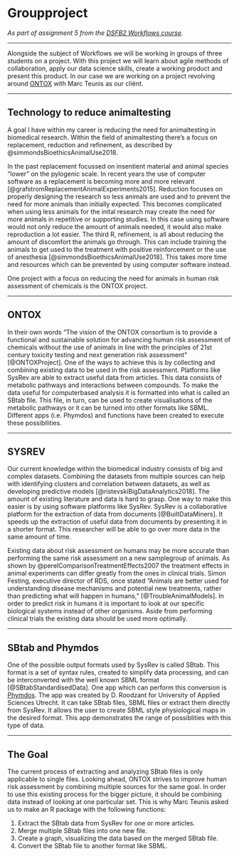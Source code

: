 # Groupproject

_As part of assignment 5 from the [DSFB2 Workflows course](https://lesmaterialen.rstudio.hu.nl/workflows-reader/#course-introduction)._

----

Alongside the subject of Workflows we will be working in groups of three students on a project. With this project we will learn about agile methods of collaboration, apply our data science skills, create a working product and present this product. In our case we are working on a project revolving around [ONTOX](https://ontox-project.eu/) with Marc Teunis as our cliënt. 

----

## Technology to reduce animaltesting

A goal I have within my career is reducing the need for animaltesting in biomedical research. Within the field of animaltesting there's a focus on replacement, reduction and refinement, as described by @simmondsBioethicsAnimalUse2018.

In the past replacement focussed on insentient material and animal species "lower" on the pylogenic scale. In recent years the use of computer software as a replacement is becoming more and more relevant [@grafstromReplacementAnimalExperiments2015]. Reduction focuses on properly designing the research so less animals are used and to prevent the need for more animals than initially expected. This becomes complicated when using less animals for the inital research may create the need for more animals in repetitive or supporting studies. In this case using software would not only reduce the amount of animals needed, it would also make reproduction a lot easier. The third R, refinement, is all about reducing the amount of discomfort the animals go through. This can include training the animals to get used to the treatment with positive reinforcement or the use of anesthesia [@simmondsBioethicsAnimalUse2018]. This takes more time and resources which can be prevented by using computer software instead.

One project with a focus on reducing the need for animals in human risk assessment of chemicals is the ONTOX project. 

----

## ONTOX

In their own words "The vision of the ONTOX consortium is to provide a functional and sustainable solution for advancing human risk assessment of chemicals without the use of animals in line with the principles of 21st century toxicity testing and next generation risk assessment" [@ONTOXProject]. One of the ways to achieve this is by collecting and combining existing data to be used in the risk assessment. Platforms like SysRev are able to extract useful data from articles. This data consists of metabolic pathways and interactions between compounds. To make the data useful for computerbased analysis it is formatted into what is called an SBtab file. This file, in turn, can be used to create visualisations of the metabolic pathways or it can be turned into other formats like SBML. Different apps (i.e. Phymdos) and functions have been created to execute these possibilities.

----

## SYSREV

Our current knowledge within the biomedical industry consists of big and complex datasets. Combining the datasets from multiple sources
can help with identifying clusters and correlation between datasets, as well as developing predictive models [@ristevskiBigDataAnalytics2018]. The amount of existing literature and data is hard to grasp. One way to make this easier is by using software platforms like SysRev. SysRev is a collaborative platform for the extraction of data from documents [@BuiltDataMiners]. It speeds up the extraction of useful data from documents by presenting it in a shorter format. This researcher will be able to go over more data in the same amount of time.

Existing data about risk assessment on humans may be more accurate than performing the same risk assessment on a new samplegroup of animals. As shown by @perelComparisonTreatmentEffects2007 the treatment effects in animal experiments can differ greatly from the ones in clinical trials. Simon Festing, executive director of RDS, once stated "Animals are better used for understanding disease mechanisms and potential new treatments, rather than predicting what will happen in humans," [@TroubleAnimalModels]. In order to predict risk in humans it is important to look at our specific biological systems instead of other organisms. Aside from performing clinical trials the existing data should be used more optimally.

----

## SBtab and Phymdos

One of the possible output formats used by SysRev is called SBtab. This format is a set of syntax rules, created to simplify data processing, and can be interconverted with the well known SBML format [@SBtabStandardisedData]. One app which can perform this conversion is [Phymdos](https://rstudio-connect.hu.nl/phymdos/). The app was created by D. Roodzant for University of Applied Sciences Utrecht. It can take SBtab files, SBML files or extract them directly from SysRev. It allows the user to create SBML style physiological maps in the desired format. This app demonstrates the range of possiblities with this type of data.

----

## The Goal

The current process of extracting and analyzing SBtab files is only applicable to single files. Looking ahead, ONTOX strives to improve human risk assessment by combining multiple sources for the same goal. In order to use this existing process for the bigger picture, it should be combining data instead of looking at one particular set. This is why Marc Teunis asked us to make an R package with the following functions:
<ol>
<li>Extract the SBtab data from SysRev for one or more articles.</li>
<li>Merge multiple SBtab files into one new file.</li>
<li>Create a graph, visualizing the data based on the merged SBtab file.</li>
<li>Convert the SBtab file to another format like SBML.</li>
</ol>
